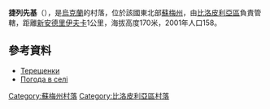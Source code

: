 {{coord|51|1|7|N|34|11|59|E|scale:100000_region:UA|display=title}}

'''捷列先基'''（{{lang-uk|Терещенки}}），是[[烏克蘭|烏克蘭]]的村落，位於該國東北部[[蘇梅州|蘇梅州]]，由[[比洛皮利亞區|比洛皮利亞區]]負責管轄，距離[[新安德里伊夫卡_(比洛皮利亞區)|新安德里伊夫卡]]1公里，海拔高度170米，2001年人口158。

==參考資料==
* [http://w1.c1.rada.gov.ua/pls/z7502/A005?rdat1=02.02.2010&rf7571=28700 Терещенки]{{dead link|date=2018年3月 |bot=InternetArchiveBot |fix-attempted=yes }}
* [http://weather.in.ua/ua/symskaja/25990 Погода в селі ] {{Wayback|url=http://weather.in.ua/ua/symskaja/25990 |date=20190219015746 }}

{{DEFAULTSORT:Терещенки}}

[[Category:蘇梅州村落|Category:蘇梅州村落]]
[[Category:比洛皮利亞區村落|Category:比洛皮利亞區村落]]


{{Sumy-geo-stub}}